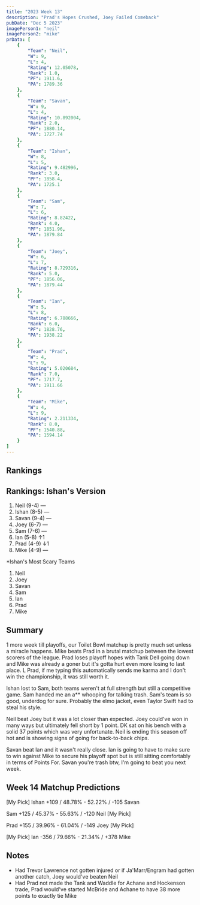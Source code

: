 ```yaml
---
title: "2023 Week 13"
description: "Prad's Hopes Crushed, Joey Failed Comeback"
pubDate: "Dec 5 2023"
imagePerson1: "neil"
imagePerson2: "mike"
prData: [
    {
        "Team": "Neil",
        "W": 9,
        "L": 4,
        "Rating": 12.05078,
        "Rank": 1.0,
        "PF": 1911.6,
        "PA": 1789.36
    },
    {
        "Team": "Savan",
        "W": 9,
        "L": 4,
        "Rating": 10.892004,
        "Rank": 2.0,
        "PF": 1880.14,
        "PA": 1727.74
    },
    {
        "Team": "Ishan",
        "W": 8,
        "L": 5,
        "Rating": 9.482996,
        "Rank": 3.0,
        "PF": 1858.4,
        "PA": 1725.1
    },
    {
        "Team": "Sam",
        "W": 7,
        "L": 6,
        "Rating": 8.82422,
        "Rank": 4.0,
        "PF": 1851.96,
        "PA": 1879.84
    },
    {
        "Team": "Joey",
        "W": 6,
        "L": 7,
        "Rating": 8.729316,
        "Rank": 5.0,
        "PF": 1856.06,
        "PA": 1879.44
    },
    {
        "Team": "Ian",
        "W": 5,
        "L": 8,
        "Rating": 6.788666,
        "Rank": 6.0,
        "PF": 1828.76,
        "PA": 1938.22
    },
    {
        "Team": "Prad",
        "W": 4,
        "L": 9,
        "Rating": 5.020684,
        "Rank": 7.0,
        "PF": 1717.7,
        "PA": 1911.66
    },
    {
        "Team": "Mike",
        "W": 4,
        "L": 9,
        "Rating": 2.211334,
        "Rank": 8.0,
        "PF": 1540.88,
        "PA": 1594.14
    }
]
---
```



## Rankings

<PowerRankingTable client:load data={frontmatter.prData} />

## Rankings: Ishan's Version

1. Neil (9-4) —
2. Ishan (8-5) — 
3. Savan (9-4) —
4. Joey (6-7) —
5. Sam (7-6) —
6. Ian (5-8) ↑1
7. Prad (4-9) ↓1
8. Mike (4-9) —

*Ishan's Most Scary Teams

1. Neil
2. Joey
3. Savan
4. Sam
5. Ian
6. Prad
7. Mike

## Summary

1 more week till playoffs, our Toilet Bowl matchup is pretty much set unless a miracle happens. Mike beats Prad in a brutal matchup between the
lowest scorers of the league. Prad loses playoff hopes with Tank Dell going down and Mike was already a goner but it's gotta hurt even more losing
to last place. L Prad, if me typing this automatically sends me karma and I don't win the championship, it was still worth it.

Ishan lost to Sam, both teams weren't at full strength but still a competitive game. Sam handed me an a** whooping for talking trash. Sam's team is
so good, underdog for sure. Probably the elmo jacket, even Taylor Swift had to steal his style.

Neil beat Joey but it was a lot closer than expected. Joey could've won in many ways but ultimately fell short by 1 point. DK sat on his bench with 
a solid 37 points which was very unfortunate. Neil is ending this season off hot and is showing signs of going for back-to-back chips.

Savan beat Ian and it wasn't really close. Ian is going to have to make sure to win against Mike to secure his playoff spot but is still sitting
comfortably in terms of Points For. Savan you're trash btw, I'm going to beat you next week.

## Week 14 Matchup Predictions

[My Pick] Ishan +109 / 48.78% - 52.22% / -105 Savan

Sam +125 / 45.37% - 55.63% / -120 Neil [My Pick]

Prad +155 / 39.96% - 61.04% / -149 Joey [My Pick]

[My Pick] Ian -356 / 79.66% - 21.34% / +378 Mike

## Notes

* Had Trevor Lawrence not gotten injured or if Ja'Marr/Engram had gotten another catch, Joey would've beaten Neil
* Had Prad not made the Tank and Waddle for Achane and Hockenson trade, Prad would've started McBride and Achane to have 38 more points to exactly tie Mike